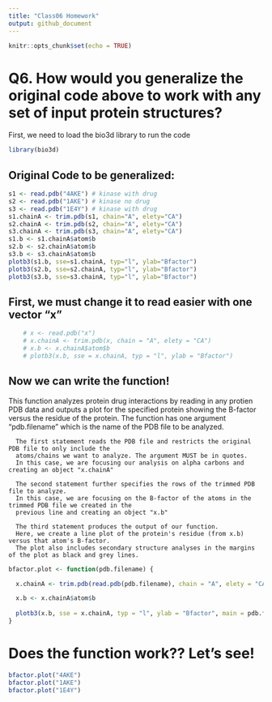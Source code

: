 ```yaml
---
title: "Class06 Homework"
output: github_document
---
```


```r
knitr::opts_chunk$set(echo = TRUE)
```

# Q6. How would you generalize the original code above to work with any set of input protein structures?
First, we need to load the bio3d library to run the code

```r
library(bio3d)
```

## Original Code to be generalized:
```r
s1 <- read.pdb("4AKE") # kinase with drug
s2 <- read.pdb("1AKE") # kinase no drug
s3 <- read.pdb("1E4Y") # kinase with drug
s1.chainA <- trim.pdb(s1, chain="A", elety="CA")
s2.chainA <- trim.pdb(s2, chain="A", elety="CA")
s3.chainA <- trim.pdb(s3, chain="A", elety="CA")
s1.b <- s1.chainA$atom$b
s2.b <- s2.chainA$atom$b
s3.b <- s3.chainA$atom$b
plotb3(s1.b, sse=s1.chainA, typ="l", ylab="Bfactor")
plotb3(s2.b, sse=s2.chainA, typ="l", ylab="Bfactor")
plotb3(s3.b, sse=s3.chainA, typ="l", ylab="Bfactor")
```

## First, we must change it to read easier with one vector "x"
```r
    # x <- read.pdb("x")
    # x.chainA <- trim.pdb(x, chain = "A", elety = "CA")
    # x.b <- x.chainA$atom$b
    # plotb3(x.b, sse = x.chainA, typ = "l", ylab = "Bfactor")
```

## Now we can write the function!

  This function analyzes protein drug interactions by reading in any protien PDB data and outputs 
  a plot for the specified protein showing the B-factor versus the residue of the protein. 
  The function has one argument "pdb.filename" which is the name of the PDB file to be analyzed. 

      The first statement reads the PDB file and restricts the original PDB file to only include the  
      atoms/chains we want to analyze. The argument MUST be in quotes.
      In this case, we are focusing our analysis on alpha carbons and creating an object "x.chainA"
      
      The second statement further specifies the rows of the trimmed PDB file to analyze. 
      In this case, we are focusing on the B-factor of the atoms in the trimmed PDB file we created in the 
      previous line and creating an object "x.b"
      
      The third statement produces the output of our function. 
      Here, we create a line plot of the protein's residue (from x.b) versus that atom's B-factor. 
      The plot also includes secondary structure analyses in the margins of the plot as black and grey lines.

```r
bfactor.plot <- function(pdb.filename) {

  x.chainA <- trim.pdb(read.pdb(pdb.filename), chain = "A", elety = "CA")

  x.b <- x.chainA$atom$b
  
  plotb3(x.b, sse = x.chainA, typ = "l", ylab = "Bfactor", main = pdb.filename)
}
```


# Does the function work?? Let's see!

```r
bfactor.plot("4AKE")
bfactor.plot("1AKE")
bfactor.plot("1E4Y")
```

